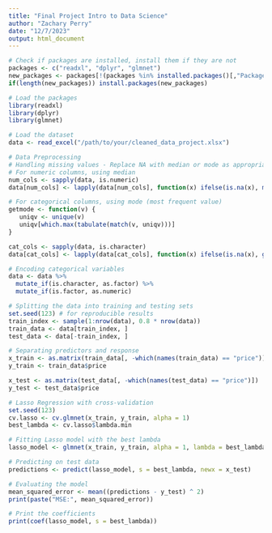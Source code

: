 ---
title: "Final Project Intro to Data Science"
author: "Zachary Perry"
date: "12/7/2023"
output: html_document
---

```{r setup, include=FALSE}
# Check if packages are installed, install them if they are not
packages <- c("readxl", "dplyr", "glmnet")
new_packages <- packages[!(packages %in% installed.packages()[,"Package"])]
if(length(new_packages)) install.packages(new_packages)

# Load the packages
library(readxl)
library(dplyr)
library(glmnet)

# Load the dataset
data <- read_excel("/path/to/your/cleaned_data_project.xlsx")

# Data Preprocessing
# Handling missing values - Replace NA with median or mode as appropriate
# For numeric columns, using median
num_cols <- sapply(data, is.numeric)
data[num_cols] <- lapply(data[num_cols], function(x) ifelse(is.na(x), median(x, na.rm = TRUE), x))

# For categorical columns, using mode (most frequent value)
getmode <- function(v) {
   uniqv <- unique(v)
   uniqv[which.max(tabulate(match(v, uniqv)))]
}

cat_cols <- sapply(data, is.character)
data[cat_cols] <- lapply(data[cat_cols], function(x) ifelse(is.na(x), getmode(x), x))

# Encoding categorical variables
data <- data %>%
  mutate_if(is.character, as.factor) %>%
  mutate_if(is.factor, as.numeric)

# Splitting the data into training and testing sets
set.seed(123) # for reproducible results
train_index <- sample(1:nrow(data), 0.8 * nrow(data))
train_data <- data[train_index, ]
test_data <- data[-train_index, ]

# Separating predictors and response
x_train <- as.matrix(train_data[, -which(names(train_data) == "price")]) # Replace "price" with your target variable name
y_train <- train_data$price

x_test <- as.matrix(test_data[, -which(names(test_data) == "price")])
y_test <- test_data$price

# Lasso Regression with cross-validation
set.seed(123)
cv.lasso <- cv.glmnet(x_train, y_train, alpha = 1)
best_lambda <- cv.lasso$lambda.min

# Fitting Lasso model with the best lambda
lasso_model <- glmnet(x_train, y_train, alpha = 1, lambda = best_lambda)

# Predicting on test data
predictions <- predict(lasso_model, s = best_lambda, newx = x_test)

# Evaluating the model
mean_squared_error <- mean((predictions - y_test) ^ 2)
print(paste("MSE:", mean_squared_error))

# Print the coefficients
print(coef(lasso_model, s = best_lambda))

```